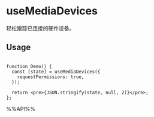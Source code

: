 # useMediaDevices

轻松跟踪已连接的硬件设备。

## Usage

```tsx live

function Demo() {
  const [state] = useMediaDevices({
    requestPermissions: true,
  });

  return <pre>{JSON.stringify(state, null, 2)}</pre>;
};

```

%%API%%